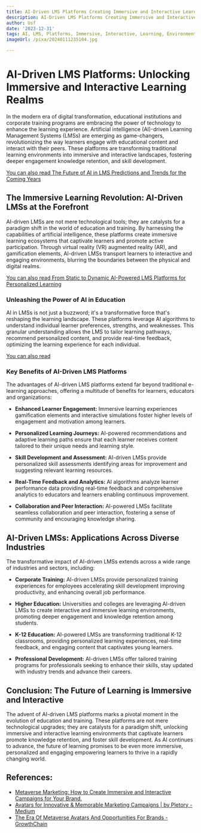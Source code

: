 ```yaml
---
title: AI-Driven LMS Platforms Creating Immersive and Interactive Learning Environments
description: AI-Driven LMS Platforms Creating Immersive and Interactive Learning Environments
author: Usf
date: '2023-12-31'
tags: AI, LMS, Platforms, Immersive, Interactive, Learning, Environments
imageUrl: /pixa/20240111235104.jpg

---
```

#  AI-Driven LMS Platforms: Unlocking Immersive and Interactive Learning  Realms

In the modern  era of  digital transformation, educational institutions and corporate training programs are embracing the power  of technology to  enhance  the learning experience. Artificial intelligence (AI)-driven Learning  Management Systems  (LMSs) are emerging as game-changers, revolutionizing  the  way learners engage with  educational content and interact with their peers. These platforms are  transforming traditional learning environments into immersive and interactive landscapes, fostering deeper engagement knowledge retention, and skill development.

[You  can also  read The Future of AI in LMS Predictions and Trends for the Coming Years](The%20Future%20of%20AI%20in%20LMS%20Predictions%20and%20Trends%20for%20the%20Coming%20Years)


## The Immersive Learning Revolution: AI-Driven LMSs at the Forefront

AI-driven LMSs are not mere  technological tools; they are catalysts for a paradigm shift  in the world of education and training. By harnessing the capabilities of artificial intelligence, these platforms create immersive learning ecosystems that captivate learners and promote active participation.  Through virtual reality (VR) augmented reality (AR), and gamification elements, AI-driven LMSs transport learners to interactive and engaging environments, blurring  the boundaries between the physical and digital realms.

[You can also read From Static  to Dynamic AI-Powered LMS Platforms  for Personalized  Learning](From%20Static%20to%20Dynamic%20AI-Powered%20LMS%20Platforms%20for%20Personalized%20Learning)


### Unleashing  the Power of AI in Education

AI in LMSs is not just a buzzword; it's a transformative force that's reshaping the learning landscape. These platforms leverage AI algorithms to understand individual learner preferences, strengths, and  weaknesses. This granular understanding allows the LMS to tailor learning pathways, recommend personalized content, and provide real-time feedback, optimizing the learning experience for each individual.

[You can also read ]()


### Key  Benefits of AI-Driven LMS Platforms

The advantages of AI-driven LMS platforms extend far beyond traditional e-learning approaches, offering a multitude of benefits for learners, educators and organizations:

-  **Enhanced Learner Engagement:** Immersive learning experiences gamification elements and interactive simulations foster  higher levels of engagement and motivation  among learners.

- **Personalized Learning Journeys:** AI-powered recommendations and adaptive learning paths ensure that  each learner  receives content tailored to their unique needs and learning style.

- **Skill Development and Assessment:** AI-driven LMSs  provide personalized skill assessments identifying areas for improvement and suggesting relevant learning resources.

-  **Real-Time Feedback and Analytics:** AI algorithms analyze  learner performance data providing  real-time feedback and comprehensive analytics to educators and learners enabling continuous improvement.

- **Collaboration  and Peer Interaction:** AI-powered LMSs facilitate seamless collaboration and peer interaction, fostering a sense of community  and encouraging knowledge  sharing.

## AI-Driven LMSs:  Applications Across Diverse Industries

The transformative impact of AI-driven  LMSs extends across a wide range of industries and sectors, including:

- **Corporate Training:**  AI-driven  LMSs provide personalized training experiences for employees accelerating skill development improving productivity, and enhancing overall  job performance.

-  **Higher Education:** Universities and colleges are leveraging AI-driven LMSs to  create interactive and immersive learning environments, promoting  deeper engagement and knowledge retention among students.

- **K-12 Education:** AI-powered  LMSs are  transforming traditional K-12 classrooms, providing personalized learning experiences,  real-time feedback,  and engaging content that captivates young learners.

- **Professional Development:** AI-driven LMSs offer tailored  training programs for professionals seeking to enhance their skills, stay updated with industry trends and advance  their careers.

## Conclusion: The Future of Learning is Immersive and Interactive

The advent of AI-driven LMS platforms marks a  pivotal moment  in the evolution of education and  training. These platforms are not mere technological upgrades; they are catalysts for a paradigm shift, unlocking immersive and interactive learning environments that captivate learners promote knowledge  retention, and foster skill development. As AI continues to advance, the future  of  learning promises to be even more immersive, personalized and engaging empowering learners to thrive in a rapidly changing world.

## References:
- [Metaverse Marketing: How to Create Immersive and Interactive Campaigns for Your Brand.](https://www.linkedin.com/pulse/metaverse-marketing-how-create-immersive-interactive)
- [Avatars for Innovative & Memorable Marketing Campaigns | by Pletory - Medium](https://medium.com/@pletory/avatars-for-innovative-memorable-marketing-campaigns-65ca854b1d89)
- [The Era Of Metaverse Avatars And Opportunities For Brands - GrowthChain](https://www.growthchain.io/blog/metaverse-avatars)
